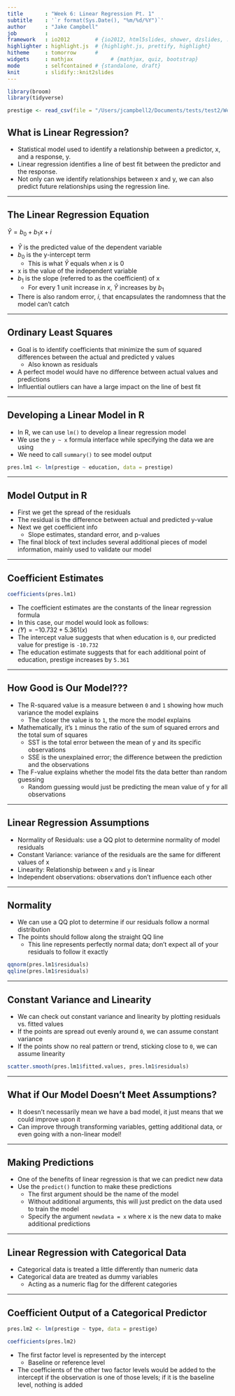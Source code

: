 ```yaml
---
title       : "Week 6: Linear Regression Pt. 1"
subtitle    : '`r format(Sys.Date(), "%m/%d/%Y")`'
author      : "Jake Campbell"
job         : 
framework   : io2012        # {io2012, html5slides, shower, dzslides, ...}
highlighter : highlight.js  # {highlight.js, prettify, highlight}
hitheme     : tomorrow      # 
widgets     : mathjax            # {mathjax, quiz, bootstrap}
mode        : selfcontained # {standalone, draft}
knit        : slidify::knit2slides
---
```


```r
library(broom)
library(tidyverse)

prestige <- read_csv(file = "/Users/jcampbell2/Documents/tests/test2/Week 6/Materials/prestige.csv")
```

## What is Linear Regression?

- Statistical model used to identify a relationship between a predictor, x, and a response, y.
- Linear regression identifies a line of best fit between the predictor and the response.
- Not only can we identify relationships between x and y, we can also predict future relationships using the regression line. 

---

## The Linear Regression Equation

$\hat{Y} = b_{0} + b_{1}x + i$

- $\hat{Y}$ is the predicted value of the dependent variable
- $b_{0}$ is the y-intercept term 
  + This is what $\hat{Y}$ equals when $x$ is 0
- x is the value of the independent variable
- $b_{1}$ is the slope (referred to as the coefficient) of x
  + For every 1 unit increase in $x$, $\hat{Y}$ increases by $b_{1}$
- There is also random error, $i$, that encapsulates the randomness that the model can't catch

---

## Ordinary Least Squares

- Goal is to identify coefficients that minimize the sum of squared differences between the actual and predicted y values
  + Also known as residuals
- A perfect model would have no difference between actual values and predictions
- Influential outliers can have a large impact on the line of best fit

---

## Developing a Linear Model in R

- In R, we can use `lm()` to develop a linear regression model
- We use the `y ~ x` formula interface while specifying the data we are using
- We need to call `summary()` to see model output

```r
pres.lm1 <- lm(prestige ~ education, data = prestige)
```

---

## Model Output in R

- First we get the spread of the residuals
- The residual is the difference between actual and predicted y-value
- Next we get coefficient info
  + Slope estimates, standard error, and p-values
- The final block of text includes several additional pieces of model information, mainly used to validate our model

---

## Coefficient Estimates

```r
coefficients(pres.lm1)
```

- The coefficient estimates are the constants of the linear regression formula
- In this case, our model would look as follows:
 + $\hat(Y) = -10.732 + 5.361(x)$
- The intercept value suggests that when education is `0`, our predicted value for prestige is `-10.732`
- The education estimate suggests that for each additional point of education, prestige increases by `5.361`

---

## How Good is Our Model???

- The R-squared value is a measure between `0` and `1` showing how much variance the model explains
  + The closer the value is to `1`, the more the model explains
- Mathematically, it's `1` minus the ratio of the sum of squared errors and the total sum of squares
  + SST is the total error between the mean of y and its specific observations
  + SSE is the unexplained error; the difference between the prediction and the observations
- The F-value explains whether the model fits the data better than random guessing
  + Random guessing would just be predicting the mean value of y for all observations

---

## Linear Regression Assumptions

- Normality of Residuals: use a QQ plot to determine normality of model residuals
- Constant Variance: variance of the residuals are the same for different values of x
- Linearity: Relationship between `x` and `y` is linear
- Independent observations: observations don't influence each other

---

## Normality

- We can use a QQ plot to determine if our residuals follow a normal distribution
- The points should follow along the straight QQ line
  + This line represents perfectly normal data; don't expect all of your residuals to follow it exactly
  
```r
qqnorm(pres.lm1$residuals)
qqline(pres.lm1$residuals)
```

---

## Constant Variance and Linearity

- We can check out constant variance and linearity by plotting residuals vs. fitted values
- If the points are spread out evenly around `0`, we can assume constant variance
- If the points show no real pattern or trend, sticking close to `0`, we can assume linearity

```r
scatter.smooth(pres.lm1$fitted.values, pres.lm1$residuals)
```

---

## What if Our Model Doesn't Meet Assumptions?

- It doesn't necessarily mean we have a bad model, it just means that we could improve upon it
- Can improve through transforming variables, getting additional data, or even going with a non-linear model!

---

## Making Predictions

- One of the benefits of linear regression is that we can predict new data
- Use the `predict()` function to make these predictions
  + The first argument should be the name of the model
  + Without additional arguments, this will just predict on the data used to train the model
  + Specify the argument `newdata = x` where x is the new data to make additional predictions

---

## Linear Regression with Categorical Data

- Categorical data is treated a little differently than numeric data
- Categorical data are treated as dummy variables
  + Acting as a numeric flag for the different categories

---

## Coefficient Output of a Categorical Predictor

```r
pres.lm2 <- lm(prestige ~ type, data = prestige)

coefficients(pres.lm2)
```

- The first factor level is represented by the intercept
  + Baseline or reference level
- The coefficients of the other two factor levels would be added to the intercept if the observation is one of those levels; if it is the baseline level, nothing is added